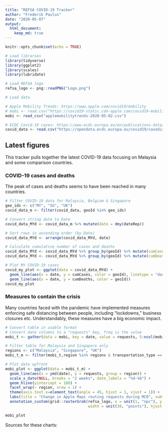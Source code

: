 ```yaml
---
title: "REFSA COVID-19 Tracker"
author: "Frederik Paulus"
date: "2020-05-07"
output: 
  html_document: 
    keep_md: true
---
```


```r
knitr::opts_chunk$set(echo = TRUE)

# Load libraries
library(tidyverse)
library(ggplot2)
library(scales)
library(lubridate)

# Load REFSA logo
refsa_logo <- png::readPNG("Logo.png")

# Load data

# Apple Mobility Trends: https://www.apple.com/covid19/mobility
# mobi <- read.csv("https://covid19-static.cdn-apple.com/covid19-mobility-data/2007HotfixDev48/v2/en-us/applemobilitytrends-2020-05-04.csv", na.strings = "", fileEncoding = "UTF-8-BOM")
mobi <- read_csv("applemobilitytrends-2020-05-02.csv")

# ECDC Covid-19 cases: https://www.ecdc.europa.eu/en/publications-data/download-todays-data-geographic-distribution-covid-19-cases-worldwide
covid_data <- read.csv("https://opendata.ecdc.europa.eu/covid19/casedistribution/csv", na.strings = "", fileEncoding = "UTF-8-BOM")

```

## Latest figures

This tracker pulls together the latest COVID-19 data focusing on Malaysia and some comparison countries.

### COVID-19 cases and deaths

The peak of cases and deaths seems to have been reached in many countries. 

```r

# Filter COVID-19 data for Malaysia, Belgium & Singapore
geo_ids <- c("MY", "SG", "UK")
covid_data_m <- filter(covid_data, geoId %in% geo_ids)

# Convert string date to Date
covid_data_MYd <- covid_data_m %>% mutate(date = dmy(dateRep))

# Sort rows in ascending order (by Date)
covid_data_MYd <- arrange(covid_data_MYd, date)

# Calculate cumulative number of cases and deaths
covid_data_MYd <- covid_data_MYd %>% group_by(geoId) %>% mutate(cumCases = cumsum(cases))
covid_data_MYd <- covid_data_MYd %>% group_by(geoId) %>% mutate(cumDeaths = cumsum(deaths))

# Plot MY COVID-19 cases
covid_my_plot <- ggplot(data = covid_data_MYd) + 
  geom_line(aes(x = date, y = cumCases, color = geoId), linetype = "dashed") +
  geom_line(aes(x = date, y = cumDeaths, color = geoId))
covid_my_plot

```

### Measures to contain the crisis

Many countries faced with the pandemic have implemented measures enforcing safe distancing between people, including "lockdowns," business closures etc. Understandably, these measures have a big economic impact. 

```r

# Convert table in usable format
# Convert date columns to a "requests" key, freq is the value
mobi_t <- gather(data = mobi, key = date, value = requests, 5:ncol(mobi))

# Filter table for Malaysia and Singapore only
regions <- c("Malaysia", "Singapore", "UK")
mobi_t_m <- filter(mobi_t,region %in% regions & transportation_type == "driving")

# Plot data upfront
mobi_plot <- ggplot(data = mobi_t_m) + 
  geom_line(aes(x = ymd(date), y = requests, group = region)) + 
  scale_x_date(NULL, breaks = "2 weeks", date_labels = "%d-%b") +
  geom_hline(yintercept = 100) +
  facet_wrap(~ region, nrow = 1) + 
  theme(axis.text.x=element_text(angle = 45, hjust = 1, vjust = 1)) +
  labs(title = "Change in Apple Maps routing requests during MCO", subtitle = "(13-Jan-2020 = 100)", caption = "Source: Apple Mobility Trends") + 
  annotation_custom(grid::rasterGrob(refsa_logo, x = unit(1, "npc"), y = unit(0.92, "npc"), 
                                     width = unit(30, "points"), hjust = 1.1, vjust = 0))

mobi_plot

```

Sources for these charts: 


